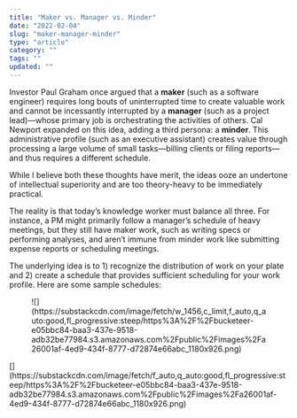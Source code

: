 ```yaml
---
title: "Maker vs. Manager vs. Minder"
date: "2022-02-04"
slug: "maker-manager-minder"
type: "article"
category: ""
tags: ""
updated: ""
---
```


Investor Paul Graham once argued that a **maker** (such as a software engineer) requires long bouts of uninterrupted time to create valuable work and cannot be incessantly interrupted by a **manager** (such as a project lead)—whose primary job is orchestrating the activities of others. Cal Newport expanded on this idea, adding a third persona: a **minder**. This administrative profile (such as an executive assistant) creates value through processing a large volume of small tasks—billing clients or filing reports—and thus requires a different schedule.

While I believe both these thoughts have merit, the ideas ooze an undertone of intellectual superiority and are too theory-heavy to be immediately practical.

The reality is that today’s knowledge worker must balance all three. For instance, a PM might primarily follow a manager’s schedule of heavy meetings, but they still have maker work, such as writing specs or performing analyses, and aren’t immune from minder work like submitting expense reports or scheduling meetings.

The underlying idea is to 1) recognize the distribution of work on your plate and 2) create a schedule that provides sufficient scheduling for your work profile. Here are some sample schedules:

<figure class="wp-block-image">![](https://substackcdn.com/image/fetch/w_1456,c_limit,f_auto,q_auto:good,fl_progressive:steep/https%3A%2F%2Fbucketeer-e05bbc84-baa3-437e-9518-adb32be77984.s3.amazonaws.com%2Fpublic%2Fimages%2Fa26001af-4ed9-434f-8777-d72874e66abc_1180x926.png)</figure>[](https://substackcdn.com/image/fetch/f_auto,q_auto:good,fl_progressive:steep/https%3A%2F%2Fbucketeer-e05bbc84-baa3-437e-9518-adb32be77984.s3.amazonaws.com%2Fpublic%2Fimages%2Fa26001af-4ed9-434f-8777-d72874e66abc_1180x926.png)